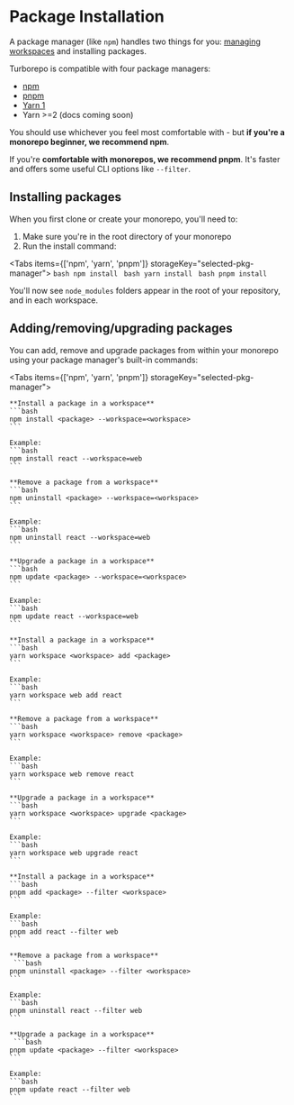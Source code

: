 
# Package Installation

A package manager (like `npm`) handles two things for you: [managing workspaces](/docs/handbook/workspaces) and installing packages.

Turborepo is compatible with four package managers:

- [npm](https://docs.npmjs.com/cli/v8/using-npm/workspaces#description)
- [pnpm](https://pnpm.io/workspaces)
- [Yarn 1](https://classic.yarnpkg.com/lang/en/docs/workspaces/)
- Yarn >=2 (docs coming soon)

You should use whichever you feel most comfortable with - but **if you're a monorepo beginner, we recommend npm**.

If you're **comfortable with monorepos, we recommend pnpm**. It's faster and offers some useful CLI options like `--filter`.

## Installing packages

When you first clone or create your monorepo, you'll need to:

1. Make sure you're in the root directory of your monorepo
2. Run the install command:

<Tabs items={['npm', 'yarn', 'pnpm']} storageKey="selected-pkg-manager">
  <Tab>
    ```bash
    npm install
    ```
  </Tab>
  <Tab>
    ```bash
    yarn install
    ```
  </Tab>
  <Tab>
    ```bash
    pnpm install
    ```
  </Tab>
</Tabs>

You'll now see `node_modules` folders appear in the root of your repository, and in each workspace.

## Adding/removing/upgrading packages

You can add, remove and upgrade packages from within your monorepo using your package manager's built-in commands:

<Tabs items={['npm', 'yarn', 'pnpm']} storageKey="selected-pkg-manager">
  <Tab>

    **Install a package in a workspace**
    ```bash
    npm install <package> --workspace=<workspace>
    ```

    Example:
    ```bash
    npm install react --workspace=web
    ```

    **Remove a package from a workspace**
    ```bash
    npm uninstall <package> --workspace=<workspace>
    ```

    Example:
    ```bash
    npm uninstall react --workspace=web
    ```

    **Upgrade a package in a workspace**
    ```bash
    npm update <package> --workspace=<workspace>
    ```

    Example:
    ```bash
    npm update react --workspace=web
    ```

  </Tab>
  <Tab>

    **Install a package in a workspace**
    ```bash
    yarn workspace <workspace> add <package>
    ```

    Example:
    ```bash
    yarn workspace web add react
    ```

    **Remove a package from a workspace**
    ```bash
    yarn workspace <workspace> remove <package>
    ```

    Example:
    ```bash
    yarn workspace web remove react
    ```

    **Upgrade a package in a workspace**
    ```bash
    yarn workspace <workspace> upgrade <package>
    ```

    Example:
    ```bash
    yarn workspace web upgrade react
    ```

  </Tab>
  <Tab>

    **Install a package in a workspace**
    ```bash
    pnpm add <package> --filter <workspace>
    ```

    Example:
    ```bash
    pnpm add react --filter web
    ```

    **Remove a package from a workspace**
     ```bash
    pnpm uninstall <package> --filter <workspace>
    ```

    Example:
    ```bash
    pnpm uninstall react --filter web
    ```

    **Upgrade a package in a workspace**
     ```bash
    pnpm update <package> --filter <workspace>
    ```

    Example:
    ```bash
    pnpm update react --filter web
    ```

  </Tab>
</Tabs>
